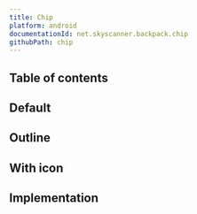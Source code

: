 ```yaml
---
title: Chip
platform: android
documentationId: net.skyscanner.backpack.chip
githubPath: chip
---
```





## Table of contents

## Default

<AndroidComponentScreenshots
  lightMode={screenshotAll}
  darkMode={screenshotAllDm}
  altText="Android default chip" />

## Outline

<AndroidComponentScreenshots
  lightMode={screenshotOutline}
  darkMode={screenshotOutlineDm}
  altText="Android outline chip" />

## With icon

<AndroidComponentScreenshots
  lightMode={screenshotIcon}
  darkMode={screenshotIconDm}
  altText="Android chip with icon" />

## Implementation

<Readme />
